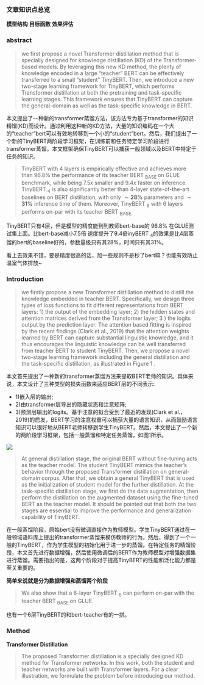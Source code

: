 ### 文章知识点总览 

**模型结构**
**目标函数**
**效果评估**

### abstract

>we first propose a novel Transformer distillation method that is specially designed for knowledge distillation (KD) of the Transformer-based models. By leveraging this new KD method, the plenty of knowledge encoded in a large "teacher" BERT can be effectively transferred to a small "student" TinyBERT. Then, we introduce a new two-stage learning framework for TinyBERT, which performs Transformer distillation at both the pretraining and task-specific learning stages. This framework ensures that TinyBERT can capture the general-domain as well as the task-specific knowledge in BERT.

本文提出了一种新的transformer蒸馏方法，该方法专为基于transformer的知识精馏(KD)而设计。通过利用这种新的KD方法，大量的知识编码在一个大的“teacher”bert可以有效地转移到一个小的“student”bert。然后，我们提出了一个新的TinyBERT两阶段学习框架，在训练前和任务特定学习阶段进行transformer蒸馏。本文框架确保TinyBERT可以捕获一般领域以及BERT中特定于任务的知识。


>
TinyBERT with 4 layers is empirically effective and achieves more than $96.8 \%$ the performance of its teacher BERT $_{\text {BASE }}$ on GLUE benchmark, while being $7.5 x$ smaller and $9.4 x$ faster on inference. TinyBERT $_{4}$ is also significantly better than 4-layer state-of-the-art baselines on BERT distillation, with only $\sim \mathbf{2 8 \%}$ parameters and $\sim \mathbf{3 1 \%}$ inference time of them. Moreover, TinyBERT $_{6}$ with 6 layers performs on-par with its teacher BERT $_{\text {BASE. }}$

TinyBERT只有4层，但是模型的精度能到到教师bert-base的 $96.8 \%$ 在GLUE测试集上面。比bert-base减小7.5倍 速度提升了9.4倍inyBERT $_{4}$的效果是比4层蒸馏的bert的baseline好的，参数量级只有其28%，时间只有其31%。

看上去效果不错，要是精度很高的话，加一些规则不是秒了bert嘛？也能有效防止温室气体排放~

###  Introduction

> we firstly propose a new Transformer distillation method to distill the knowledge embedded in teacher BERT. Specifically, we design three types of loss functions to fit different representations from BERT layers: 1) the output of the embedding layer; 2) the hidden states and attention matrices derived from the Transformer layer; 3 ) the logits output by the prediction layer. The attention based fitting is inspired by the recent findings (Clark et al., 2019$)$ that the attention weights learned by BERT can capture substantial linguistic knowledge, and it thus encourages the linguistic knowledge can be well transferred from teacher BERT to student TinyBERT. Then, we propose a novel two-stage learning framework including the general distillation and the task-specific distillation, as illustrated in Figure 1 . 

本文首先提出了一种新的transformer蒸馏方法来提取BERT老师的知识。具体来说，本文设计了三种类型的损失函数来适应BERT层的不同表示:

- 1)嵌入层的输出;
- 2)由transformer层导出的隐藏状态和注意矩阵;
- 3)预测层输出的logits。基于注意的拟合受到了最近的发现(Clark et al.， 2019$)$的启发，BERT学习的注意权重可以捕获大量的语言知识，从而鼓励语言知识可以很好地从BERT老师转移到学生TinyBERT。然后，本文提出了一个新的两阶段学习框架，包括一般蒸馏和特定任务蒸馏，如图1所示。

![](figs/tinybert_1.png)

>
At general distillation stage, the original BERT without fine-tuning acts as the teacher model. The student TinyBERT mimics the teacher's behavior through the proposed Transformer distillation on general-domain corpus. After that, we obtain a general TinyBERT that is used as the initialization of student model for the further distillation. At the task-specific distillation stage, we first do the data augmentation, then perform the distillation on the augmented dataset using the fine-tuned BERT as the teacher model. It should be pointed out that both the two stages are essential to improve the performance and generalization capability of TinyBERT.

在一般蒸馏阶段，原始bert没有微调直接作为教师模型。学生TinyBERT通过在一般领域语料库上提出的transformer蒸馏来模仿教师的行为。然后，得到了一个一般的TinyBERT，作为学生模型的初始化用于进一步的蒸馏。在特定任务的精馏阶段，本文首先进行数据增强，然后使用微调后的BERT作为教师模型对增强数据集进行蒸馏。需要指出的是，这两个阶段对于提高TinyBERT的性能和泛化能力都是至关重要的。

**简单来说就是分为数据增强和蒸馏两个阶段**

>We also show that a 6-layer TinyBERT $_{6}$ can perform on-par with the teacher BERT $_{\text {BASE }}$ on GLUE.

也有一个6层TinyBERT的和bert-teacher有的一拼。


### Method

**Transformer Distillation**

>The proposed Transformer distillation is a specially designed KD method for Transformer networks. In this work, both the student and teacher networks are built with Transformer layers. For a clear illustration, we formulate the problem before introducing our method.














